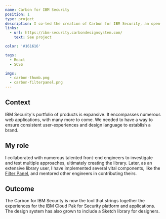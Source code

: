 ```yaml
---
name: Carbon for IBM Security
position: 1
type: project
description: I co-led the creation of Carbon for IBM Security, an open-source React and SCSS component and pattern library for IBM Security.
links:
  - url: https://ibm-security.carbondesignsystem.com/
    text: See project

color: '#161616'

tags:
  - React
  - SCSS

imgs:
  - carbon-thumb.png
  - carbon-filterpanel.png
---
```


## Context

IBM Security's portfolio of products is expansive. It encompasses numerous web applications, with many more to come. We needed to have a way to ensure consistent user-experiences and design language to establish a brand.

## My role

I collaborated with numerous talented front-end engineers to investigate and test multiple approaches, ultimately creating the library. Later, as an extensive library user, I have implemented several vital components, like the [Filter Panel](https://ibm-security.carbondesignsystem.com/?path=/story/patterns-filterpanel--default), and mentored other engineers in contributing theirs.

## Outcome

The Carbon for IBM Security is now the tool that strings together the experiences for the IBM Cloud Pak for Security platform and applications. The design system has also grown to include a Sketch library for designers.
